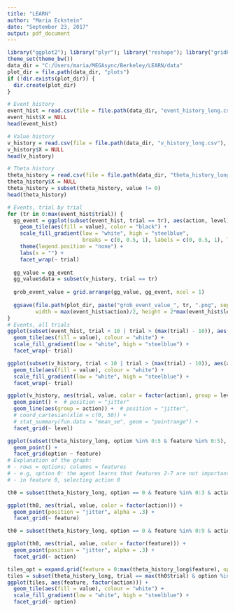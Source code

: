 ```yaml
---
title: "LEARN"
author: "Maria Eckstein"
date: "September 23, 2017"
output: pdf_document
---
```


```r
library("ggplot2"); library("plyr"); library("reshape"); library("gridExtra")
theme_set(theme_bw())
data_dir = "C:/Users/maria/MEGAsync/Berkeley/LEARN/data"
plot_dir = file.path(data_dir, "plots")
if (!dir.exists(plot_dir)) {
  dir.create(plot_dir)
}
```
```r
# Event history
event_hist = read.csv(file = file.path(data_dir, "event_history_long.csv"), header = T)
event_hist$X = NULL
head(event_hist)

# Value history
v_history = read.csv(file = file.path(data_dir, "v_history_long.csv"), header = T)
v_history$X = NULL
head(v_history)

# Theta history
theta_history = read.csv(file = file.path(data_dir, "theta_history_long.csv"), header = T, na.strings = c("", "NA", "-1"))
theta_history$X = NULL
theta_history = subset(theta_history, value != 0)
head(theta_history)
```
```r
# Events, trial by trial
for (tr in 0:max(event_hist$trial)) {
  gg_event = ggplot(subset(event_hist, trial == tr), aes(action, level)) +
    geom_tile(aes(fill = value), color = "black") +
    scale_fill_gradient(low = "white", high = "steelblue",
                        breaks = c(0, 0.5, 1), labels = c(0, 0.5, 1), limits = c(0, 1)) +  # necessary to make each plot based on the same color
    theme(legend.position = "none") +
    labs(x = "") +
    facet_wrap(~ trial)
  
  gg_value = gg_event
  gg_value$data = subset(v_history, trial == tr)
  
  grob_event_value = grid.arrange(gg_value, gg_event, ncol = 1)
  
  ggsave(file.path(plot_dir, paste("grob_event_value_", tr, ".png", sep = "")), grob_event_value,
         width = max(event_hist$action)/2, height = 2*max(event_hist$level))
}
# Events, all trials
ggplot(subset(event_hist, trial < 10 | trial > (max(trial) - 10)), aes(action, level)) +
  geom_tile(aes(fill = value), colour = "white") +
  scale_fill_gradient(low = "white", high = "steelblue") +
  facet_wrap(~ trial)

ggplot(subset(v_history, trial < 10 | trial > (max(trial) - 10)), aes(action, level)) +
  geom_tile(aes(fill = value), colour = "white") +
  scale_fill_gradient(low = "white", high = "steelblue") +
  facet_wrap(~ trial)
```
```r
ggplot(v_history, aes(trial, value, color = factor(action), group = level)) +
  geom_point() +  # position = "jitter"
  geom_line(aes(group = action)) +  # position = "jitter", 
  # coord_cartesian(xlim = c(0, 50)) +
  # stat_summary(fun.data = "mean_se", geom = "pointrange") +
  facet_grid(~ level)
```
```r
ggplot(subset(theta_history_long, option %in% 0:5 & feature %in% 0:5), aes(trial, value, color = factor(action))) +  # subset(theta_history_long, option %in% c(0, 1))
  geom_point() +
  facet_grid(option ~ feature)
# Explanation of the graph:
# - rows = options; columns = features
# - e.g, option 0: the agent learns that features 2-7 are not important, but features 0 and 1 are really important
# - in feature 0, selecting action 0 
```
```r

th0 = subset(theta_history_long, option == 0 & feature %in% 0:3 & action %in% 0:3)

ggplot(th0, aes(trial, value, color = factor(action))) +
  geom_point(position = "jitter", alpha = .3) +
  facet_grid(~ feature)

th0 = subset(theta_history_long, option == 0 & feature %in% 0:9 & action %in% 0:9)

ggplot(th0, aes(trial, value, color = factor(feature))) +
  geom_point(position = "jitter", alpha = .3) +
  facet_grid(~ action)

tiles_opt = expand.grid(feature = 0:max(theta_history_long$feature), option = 0:max(theta_history_long$option), action = max(theta_history_long$action))
tiles = subset(theta_history_long, trial == max(th0$trial) & option %in% 0:2 & action %in% 0:8)
ggplot(tiles, aes(feature, factor(action))) +
  geom_tile(aes(fill = value), colour = "white") +
  scale_fill_gradient(low = "white", high = "steelblue") +
  facet_grid(~ option)

```